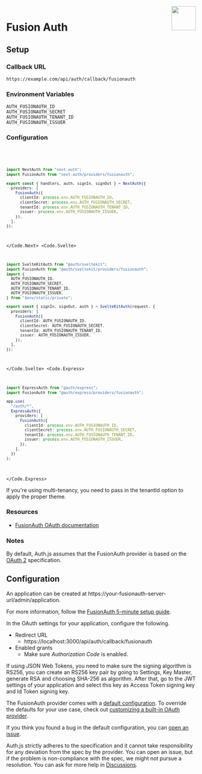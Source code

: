 
<img align="right" src="/img/providers/fusionauth.svg" height="64" width="64" />

# Fusion Auth

## Setup

### Callback URL

```
https://example.com/api/auth/callback/fusionauth
```

### Environment Variables

```
AUTH_FUSIONAUTH_ID
AUTH_FUSIONAUTH_SECRET
AUTH_FUSIONAUTH_TENANT_ID
AUTH_FUSIONAUTH_ISSUER
```

### Configuration

<Code>
  <Code.Next>

```ts filename="/auth.ts"
import NextAuth from "next-auth";
import FusionAuth from "next-auth/providers/fusionauth";

export const { handlers, auth, signIn, signOut } = NextAuth({
  providers: [
    FusionAuth({
      clientId: process.env.AUTH_FUSIONAUTH_ID,
      clientSecret: process.env.AUTH_FUSIONAUTH_SECRET,
      tenantId: process.env.AUTH_FUSIONAUTH_TENANT_ID,
      issuer: process.env.AUTH_FUSIONAUTH_ISSUER,
    }),
  ],
});
```

  </Code.Next>
  <Code.Svelte>

```ts filename="/auth.ts"
import SvelteKitAuth from "@auth/sveltekit";
import FusionAuth from "@auth/sveltekit/providers/fusionauth";
import {
  AUTH_FUSIONAUTH_ID,
  AUTH_FUSIONAUTH_SECRET,
  AUTH_FUSIONAUTH_TENANT_ID,
  AUTH_FUSIONAUTH_ISSUER,
} from "$env/static/private";

export const { signIn, signOut, auth } = SvelteKitAuth(request, {
  providers: [
    FusionAuth({
      clientId: AUTH_FUSIONAUTH_ID,
      clientSecret: AUTH_FUSIONAUTH_SECRET,
      tenantId: AUTH_FUSIONAUTH_TENANT_ID,
      issuer: AUTH_FUSIONAUTH_ISSUER,
    }),
  ],
});
```

  </Code.Svelte>
  <Code.Express>

```ts filename="/src/app.ts"
import ExpressAuth from "@auth/express";
import FusionAuth from "@auth/express/providers/fusionauth";

app.use(
  "/auth/*",
  ExpressAuth({
    providers: [
      FusionAuth({
        clientId: process.env.AUTH_FUSIONAUTH_ID,
        clientSecret: process.env.AUTH_FUSIONAUTH_SECRET,
        tenantId: process.env.AUTH_FUSIONAUTH_TENANT_ID,
        issuer: process.env.AUTH_FUSIONAUTH_ISSUER,
      }),
    ],
  })
);
```

  </Code.Express>
</Code>

<Callout type="warning">
  If you're using multi-tenancy, you need to pass in the tenantId option to
  apply the proper theme.
</Callout>

### Resources

- [FusionAuth OAuth documentation](https://fusionauth.io/docs/v1/tech/oauth/)

### Notes

By default, Auth.js assumes that the FusionAuth provider is
based on the [OAuth 2](https://www.rfc-editor.org/rfc/rfc6749.html) specification.

## Configuration

<Callout type="info">
An application can be created at https://your-fusionauth-server-url/admin/application.

For more information, follow the [FusionAuth 5-minute setup guide](https://fusionauth.io/docs/v1/tech/5-minute-setup-guide).

</Callout>

In the OAuth settings for your application, configure the following.

- Redirect URL
  - https://localhost:3000/api/auth/callback/fusionauth
- Enabled grants
  - Make sure _Authorization Code_ is enabled.

If using JSON Web Tokens, you need to make sure the signing algorithm is RS256, you can create an RS256 key pair by
going to Settings, Key Master, generate RSA and choosing SHA-256 as algorithm. After that, go to the JWT settings of
your application and select this key as Access Token signing key and Id Token signing key.

The FusionAuth provider comes with a [default configuration](https://github.com/nextauthjs/next-auth/blob/main/packages/core/src/providers/fusionauth.ts).
To override the defaults for your use case, check out [customizing a built-in OAuth provider](https://authjs.dev/guides/providers/custom-provider#override-default-options).

If you think you found a bug in the default configuration, you can [open an issue](https://authjs.dev/new/provider-issue).

Auth.js strictly adheres to the specification and it cannot take responsibility for any deviation from
the spec by the provider. You can open an issue, but if the problem is non-compliance with the spec,
we might not pursue a resolution. You can ask for more help in [Discussions](https://authjs.dev/new/github-discussions).
